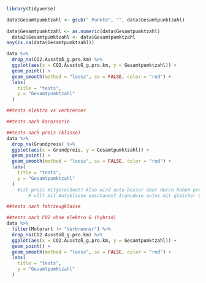 ```r
library(tidyverse)
```

```r
data$Gesamtpumktzahl <- gsub(" Punkte", "", data$Gesamtpunktzahl)
  
data$Gesamtpumktzahl <- as.numeric(data$Gesamtpumktzahl)
  data2$Gesamtpumktzahl <- data$Gesamtpumktzahl
any(is.na(data$Gesamtpumktzahl))
```

```r
data %>% 
  drop_na(CO2.Ausstoß_g.pro.km) %>% 
  ggplot(aes(x = CO2.Ausstoß_g.pro.km, y = Gesamtpumktzahl)) +
  geom_point() +
  geom_smooth(method = "loess", se = FALSE, color = "red") +
  labs(
    title = "tests",
    y = "Gesamtpumktzahl"
  )

##tests elektro vs verbrenner

##tests nach karosserie

##tests nach preis (klasse)
data %>% 
  drop_na(Grundpreis) %>% 
  ggplot(aes(x = Grundpreis, y = Gesamtpumktzahl)) +
  geom_point() +
  geom_smooth(method = "loess", se = FALSE, color = "red") +
  labs(
    title = "tests",
    y = "Gesamtpumktzahl"
  )
    #ist preis mitgerechnet? Also wird auto besser aber durch hohen preis gleicht sich Punktzahl aus?
        # vllt mit Autoklasse anschauen? Irgendwie autos mit gleicher Qualität??

##tests nach fahrzeugklasse

##tests nach CO2 ohne elektro & (hybrid)
data %>% 
  filter(Motorart != "Verbrenner") %>%
  drop_na(CO2.Ausstoß_g.pro.km) %>% 
  ggplot(aes(x = CO2.Ausstoß_g.pro.km, y = Gesamtpumktzahl)) +
  geom_point() +
  geom_smooth(method = "loess", se = FALSE, color = "red") +
  labs(
    title = "tests",
    y = "Gesamtpumktzahl"
  )
```


